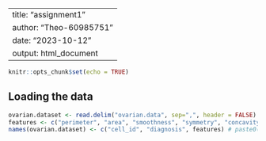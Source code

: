 
---
title: "assignment1"
author: "Theo-60985751"
date: "2023-10-12"
output: html_document
---

```r
knitr::opts_chunk$set(echo = TRUE)
```

## Loading the data

```r
ovarian.dataset <- read.delim("ovarian.data", sep=",", header = FALSE)
features <- c("perimeter", "area", "smoothness", "symmetry", "concavity", paste("protein", seq(1, 25), sep=""))
names(ovarian.dataset) <- c("cell_id", "diagnosis", features) # paste0(features,"_mean"), paste0(features,"_se"), paste0(features,"_worst")
```
